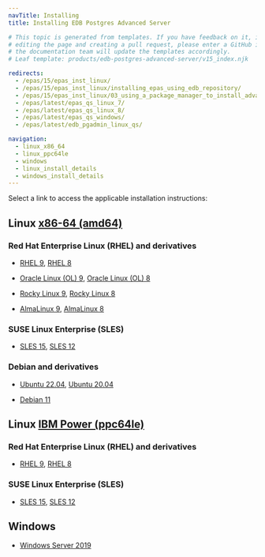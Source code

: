 ```yaml
---
navTitle: Installing
title: Installing EDB Postgres Advanced Server

# This topic is generated from templates. If you have feedback on it, instead of
# editing the page and creating a pull request, please enter a GitHub issue and
# the documentation team will update the templates accordingly.
# Leaf template: products/edb-postgres-advanced-server/v15_index.njk

redirects:
  - /epas/15/epas_inst_linux/
  - /epas/15/epas_inst_linux/installing_epas_using_edb_repository/
  - /epas/15/epas_inst_linux/03_using_a_package_manager_to_install_advanced_server/
  - /epas/latest/epas_qs_linux_7/
  - /epas/latest/epas_qs_linux_8/
  - /epas/latest/epas_qs_windows/
  - /epas/latest/edb_pgadmin_linux_qs/

navigation:
  - linux_x86_64
  - linux_ppc64le
  - windows
  - linux_install_details
  - windows_install_details
---
```


Select a link to access the applicable installation instructions:

## Linux [x86-64 (amd64)](linux_x86_64)

### Red Hat Enterprise Linux (RHEL) and derivatives

- [RHEL 9](linux_x86_64/epas_rhel_9), [RHEL 8](linux_x86_64/epas_rhel_8)

- [Oracle Linux (OL) 9](linux_x86_64/epas_rhel_9), [Oracle Linux (OL) 8](linux_x86_64/epas_rhel_8)

- [Rocky Linux 9](linux_x86_64/epas_other_linux_9), [Rocky Linux 8](linux_x86_64/epas_other_linux_8)

- [AlmaLinux 9](linux_x86_64/epas_other_linux_9), [AlmaLinux 8](linux_x86_64/epas_other_linux_8)

### SUSE Linux Enterprise (SLES)

- [SLES 15](linux_x86_64/epas_sles_15), [SLES 12](linux_x86_64/epas_sles_12)

### Debian and derivatives

- [Ubuntu 22.04](linux_x86_64/epas_ubuntu_22), [Ubuntu 20.04](linux_x86_64/epas_ubuntu_20)

- [Debian 11](linux_x86_64/epas_debian_11)

## Linux [IBM Power (ppc64le)](linux_ppc64le)

### Red Hat Enterprise Linux (RHEL) and derivatives

- [RHEL 9](linux_ppc64le/epas_rhel_9), [RHEL 8](linux_ppc64le/epas_rhel_8)

### SUSE Linux Enterprise (SLES)

- [SLES 15](linux_ppc64le/epas_sles_15), [SLES 12](linux_ppc64le/epas_sles_12)

## Windows

- [Windows Server 2019](windows)
